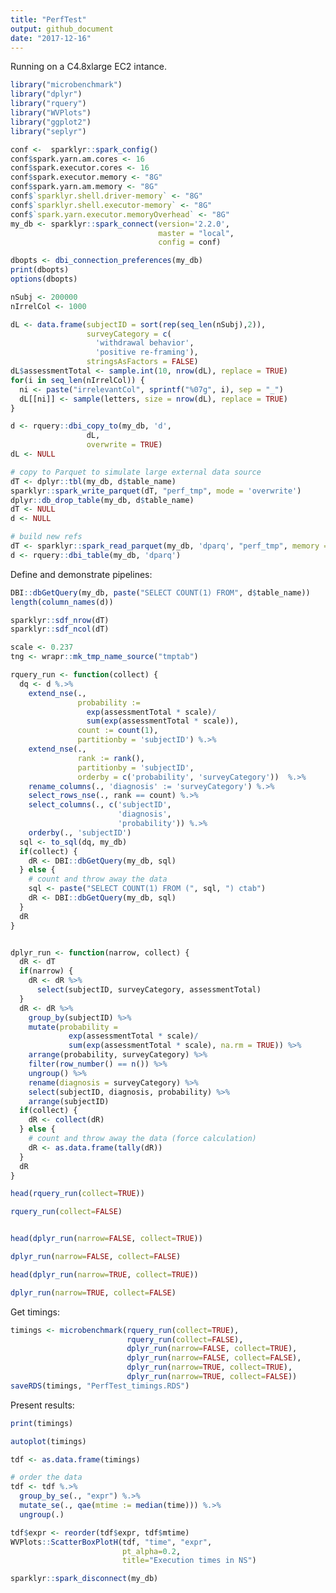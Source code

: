```yaml
---
title: "PerfTest"
output: github_document
date: "2017-12-16"
---
```


<!-- PerfTest.md is generated from PerfTest.Rmd. Please edit that file -->

Running on a C4.8xlarge EC2 intance.

```r
library("microbenchmark")
library("dplyr")
library("rquery")
library("WVPlots")
library("ggplot2")
library("seplyr")

conf <-  sparklyr::spark_config()
conf$spark.yarn.am.cores <- 16
conf$spark.executor.cores <- 16
conf$spark.executor.memory <- "8G"
conf$spark.yarn.am.memory <- "8G"
conf$`sparklyr.shell.driver-memory` <- "8G"
conf$`sparklyr.shell.executor-memory` <- "8G"
conf$`spark.yarn.executor.memoryOverhead` <- "8G"
my_db <- sparklyr::spark_connect(version='2.2.0', 
                                 master = "local",
                                 config = conf)

dbopts <- dbi_connection_preferences(my_db)
print(dbopts)
options(dbopts)

nSubj <- 200000
nIrrelCol <- 1000

dL <- data.frame(subjectID = sort(rep(seq_len(nSubj),2)),
                 surveyCategory = c(
                   'withdrawal behavior',
                   'positive re-framing'),
                 stringsAsFactors = FALSE)
dL$assessmentTotal <- sample.int(10, nrow(dL), replace = TRUE)
for(i in seq_len(nIrrelCol)) {
  ni <- paste("irrelevantCol", sprintf("%07g", i), sep = "_")
  dL[[ni]] <- sample(letters, size = nrow(dL), replace = TRUE)
}

d <- rquery::dbi_copy_to(my_db, 'd',
                 dL,
                 overwrite = TRUE)
dL <- NULL

# copy to Parquet to simulate large external data source
dT <- dplyr::tbl(my_db, d$table_name)
sparklyr::spark_write_parquet(dT, "perf_tmp", mode = 'overwrite')
dplyr::db_drop_table(my_db, d$table_name)
dT <- NULL
d <- NULL

# build new refs
dT <- sparklyr::spark_read_parquet(my_db, 'dparq', "perf_tmp", memory = FALSE)
d <- rquery::dbi_table(my_db, 'dparq')
```

Define and demonstrate pipelines:

```r
DBI::dbGetQuery(my_db, paste("SELECT COUNT(1) FROM", d$table_name))
length(column_names(d))

sparklyr::sdf_nrow(dT)
sparklyr::sdf_ncol(dT)

scale <- 0.237
tng <- wrapr::mk_tmp_name_source("tmptab")

rquery_run <- function(collect) {
  dq <- d %.>%
    extend_nse(.,
               probability :=
                 exp(assessmentTotal * scale)/
                 sum(exp(assessmentTotal * scale)),
               count := count(1),
               partitionby = 'subjectID') %.>%
    extend_nse(.,
               rank := rank(),
               partitionby = 'subjectID',
               orderby = c('probability', 'surveyCategory'))  %.>%
    rename_columns(., 'diagnosis' := 'surveyCategory') %.>%
    select_rows_nse(., rank == count) %.>%
    select_columns(., c('subjectID', 
                        'diagnosis', 
                        'probability')) %.>%
    orderby(., 'subjectID')
  sql <- to_sql(dq, my_db)
  if(collect) {
    dR <- DBI::dbGetQuery(my_db, sql)
  } else {
    # count and throw away the data
    sql <- paste("SELECT COUNT(1) FROM (", sql, ") ctab")
    dR <- DBI::dbGetQuery(my_db, sql)
  }
  dR
}


dplyr_run <- function(narrow, collect) {
  dR <- dT
  if(narrow) {
    dR <- dR %>%
      select(subjectID, surveyCategory, assessmentTotal)
  }
  dR <- dR %>%
    group_by(subjectID) %>%
    mutate(probability =
             exp(assessmentTotal * scale)/
             sum(exp(assessmentTotal * scale), na.rm = TRUE)) %>%
    arrange(probability, surveyCategory) %>%
    filter(row_number() == n()) %>%
    ungroup() %>%
    rename(diagnosis = surveyCategory) %>%
    select(subjectID, diagnosis, probability) %>%
    arrange(subjectID)
  if(collect) {
    dR <- collect(dR)
  } else {
    # count and throw away the data (force calculation)
    dR <- as.data.frame(tally(dR))
  }
  dR
}

head(rquery_run(collect=TRUE))

rquery_run(collect=FALSE) 


head(dplyr_run(narrow=FALSE, collect=TRUE))

dplyr_run(narrow=FALSE, collect=FALSE)

head(dplyr_run(narrow=TRUE, collect=TRUE))

dplyr_run(narrow=TRUE, collect=FALSE)
```

Get timings:

```r
timings <- microbenchmark(rquery_run(collect=TRUE), 
                          rquery_run(collect=FALSE), 
                          dplyr_run(narrow=FALSE, collect=TRUE), 
                          dplyr_run(narrow=FALSE, collect=FALSE), 
                          dplyr_run(narrow=TRUE, collect=TRUE),
                          dplyr_run(narrow=TRUE, collect=FALSE))
saveRDS(timings, "PerfTest_timings.RDS")
```

Present results:

```r

print(timings)

autoplot(timings)

tdf <- as.data.frame(timings)

# order the data
tdf <- tdf %.>%
  group_by_se(., "expr") %.>%
  mutate_se(., qae(mtime := median(time))) %.>%
  ungroup(.)

tdf$expr <- reorder(tdf$expr, tdf$mtime)
WVPlots::ScatterBoxPlotH(tdf, "time", "expr",  
                         pt_alpha=0.2,
                         title="Execution times in NS")
```



```r
sparklyr::spark_disconnect(my_db)
```

